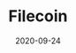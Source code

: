 ---
title: Filecoin
category: Partners
status: publish
date: 2020-09-24
slug: Filecoin is a decentralized data storage marketplace built on top of IPFS || Data Storage partner (USA)
website: https://docs.ipfs.io/concepts/case-study-iotex/
twitter:
logo: /img/Filecoin.png
featured_img: https://wp.gcap1.iotex.io/wp-content/uploads/2020/10/filecoin.jpg
telegram:
---
